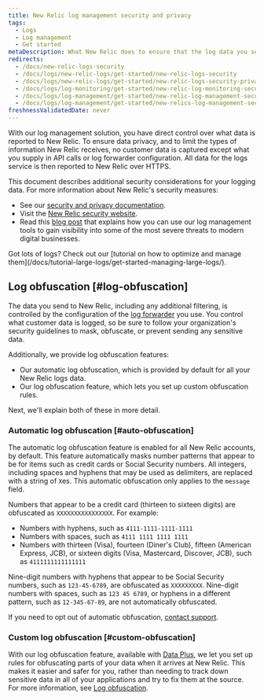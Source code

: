 ```yaml
---
title: New Relic log management security and privacy
tags:
  - Logs
  - Log management
  - Get started
metaDescription: What New Relic does to ensure that the log data you send is secure, and what you can do as additional data privacy measures.
redirects:
  - /docs/new-relic-logs-security
  - /docs/logs/new-relic-logs/get-started/new-relic-logs-security
  - /docs/logs/new-relic-logs/get-started/new-relic-logs-security-privacy
  - /docs/logs/log-monitoring/get-started/new-relic-log-monitoring-security-privacy
  - /docs/logs/log-management/get-started/new-relic-log-management-security-privacy
  - /docs/logs/log-management/get-started/new-relics-log-management-security-privacy
freshnessValidatedDate: never
---
```


With our log management solution, you have direct control over what data is reported to New Relic. To ensure data privacy, and to limit the types of information New Relic receives, no customer data is captured except what you supply in API calls or log forwarder configuration. All data for the logs service is then reported to New Relic over HTTPS.

This document describes additional security considerations for your logging data. For more information about New Relic's security measures:

* See our [security and privacy documentation](/docs/security/security-privacy/data-privacy/data-privacy-new-relic).
* Visit the [New Relic security website](https://newrelic.com/security).
* Read this [blog post](https://blog.newrelic.com/product-news/security-use-cases-for-logs/) that explains how you can use our log management tools to gain visibility into some of the most severe threats to modern digital businesses.

<Callout variant="tip">
Got lots of logs? Check out our [tutorial on how to optimize and manage them](/docs/tutorial-large-logs/get-started-managing-large-logs/). 
</Callout>

## Log obfuscation [#log-obfuscation]

The data you send to New Relic, including any additional filtering, is controlled by the configuration of the [log forwarder](/docs/logs/forward-logs/enable-log-management-new-relic) you use. You control what customer data is logged, so be sure to follow your organization's security guidelines to mask, obfuscate, or prevent sending any sensitive data.

Additionally, we provide log obfuscation features: 

* Our automatic log obfuscation, which is provided by default for all your New Relic logs data.
* Our log obfuscation feature, which lets you set up custom obfuscation rules. 

Next, we'll explain both of these in more detail. 

### Automatic log obfuscation [#auto-obfuscation]

The automatic log obfuscation feature is enabled for all New Relic accounts, by default. This feature automatically masks number patterns that appear to be for items such as credit cards or Social Security numbers. All integers, including spaces and hyphens that may be used as delimiters, are replaced with a string of `X`es. This automatic obfuscation only applies to the `message` field.

Numbers that appear to be a credit card (thirteen to sixteen digits) are obfuscated as `XXXXXXXXXXXXXXXX`. For example:

* Numbers with hyphens, such as `4111-1111-1111-1111`
* Numbers with spaces, such as `4111 1111 1111 1111`
* Numbers with thirteen (Visa), fourteen (Diner's Club), fifteen (American Express, JCB), or sixteen digits (Visa, Mastercard, Discover, JCB), such as `4111111111111111`

Nine-digit numbers with hyphens that appear to be Social Security numbers, such as `123-45-6789`, are obfuscated as `XXXXXXXXX`. Nine-digit numbers with spaces, such as `123 45 6789`, or hyphens in a different pattern, such as `12-345-67-89`, are not automatically obfuscated.

If you need to opt out of automatic obfuscation, [contact support](https://support.newrelic.com).

### Custom log obfuscation [#custom-obfuscation]

With our log obfuscation feature, available with [Data Plus](/docs/accounts/accounts-billing/new-relic-one-pricing-billing/data-ingest-billing/#data-plus), we let you set up rules for obfuscating parts of your data when it arrives at New Relic. This makes it easier and safer for you, rather than needing to track down sensitive data in all of your applications and try to fix them at the source. For more information, see [Log obfuscation](/docs/logs/ui-data/obfuscation-ui). 
